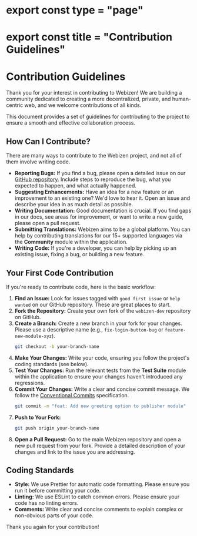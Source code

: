 # export const type = "page"
# export const title = "Contribution Guidelines"
# Contribution Guidelines

Thank you for your interest in contributing to Webizen! We are building a community dedicated to creating a more decentralized, private, and human-centric web, and we welcome contributions of all kinds.

This document provides a set of guidelines for contributing to the project to ensure a smooth and effective collaboration process.

## How Can I Contribute?

There are many ways to contribute to the Webizen project, and not all of them involve writing code.

-   **Reporting Bugs:** If you find a bug, please open a detailed issue on our [GitHub repository](https://github.com/WebizenAI/webizen-dev/issues). Include steps to reproduce the bug, what you expected to happen, and what actually happened.
-   **Suggesting Enhancements:** Have an idea for a new feature or an improvement to an existing one? We'd love to hear it. Open an issue and describe your idea in as much detail as possible.
-   **Writing Documentation:** Good documentation is crucial. If you find gaps in our docs, see areas for improvement, or want to write a new guide, please open a pull request.
-   **Submitting Translations:** Webizen aims to be a global platform. You can help by contributing translations for our 15+ supported languages via the **Community** module within the application.
-   **Writing Code:** If you're a developer, you can help by picking up an existing issue, fixing a bug, or building a new feature.

## Your First Code Contribution

If you're ready to contribute code, here is the basic workflow:

1.  **Find an Issue:** Look for issues tagged with `good first issue` or `help wanted` on our GitHub repository. These are great places to start.
2.  **Fork the Repository:** Create your own fork of the `webizen-dev` repository on GitHub.
3.  **Create a Branch:** Create a new branch in your fork for your changes. Please use a descriptive name (e.g., `fix-login-button-bug` or `feature-new-module-xyz`).
    ```bash
    git checkout -b your-branch-name
    ```
4.  **Make Your Changes:** Write your code, ensuring you follow the project's coding standards (see below).
5.  **Test Your Changes:** Run the relevant tests from the **Test Suite** module within the application to ensure your changes haven't introduced any regressions.
6.  **Commit Your Changes:** Write a clear and concise commit message. We follow the [Conventional Commits](https://www.conventionalcommits.org/) specification.
    ```bash
    git commit -m "feat: Add new greeting option to publisher module"
    ```
7.  **Push to Your Fork:**
    ```bash
    git push origin your-branch-name
    ```
8.  **Open a Pull Request:** Go to the main Webizen repository and open a new pull request from your fork. Provide a detailed description of your changes and link to the issue you are addressing.

## Coding Standards

-   **Style:** We use Prettier for automatic code formatting. Please ensure you run it before committing your code.
-   **Linting:** We use ESLint to catch common errors. Please ensure your code has no linting errors.
-   **Comments:** Write clear and concise comments to explain complex or non-obvious parts of your code.

Thank you again for your contribution!

